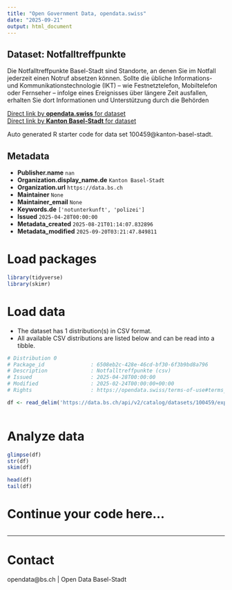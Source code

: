 ```yaml
---
title: "Open Government Data, opendata.swiss"
date: "2025-09-21"
output: html_document
---
```


## Dataset: Notfalltreffpunkte

Die Notfalltreffpunkte Basel-Stadt sind Standorte, an denen Sie im Notfall jederzeit einen Notruf absetzen können. Sollte die übliche Informations- und Kommunikationstechnologie (IKT) – wie Festnetztelefon, Mobiltelefon oder Fernseher – infolge eines Ereignisses über längere Zeit ausfallen, erhalten Sie dort Informationen und Unterstützung durch die Behörden

[Direct link by **opendata.swiss** for dataset](https://opendata.swiss/de/dataset/notfalltreffpunkte6)<br>
[Direct link by **Kanton Basel-Stadt** for dataset](https://data.bs.ch/explore/dataset/100459/)

Auto generated R starter code for data set 100459@kanton-basel-stadt.

## Metadata

- **Publisher.name** `nan`
- **Organization.display_name.de** `Kanton Basel-Stadt`
- **Organization.url** `https://data.bs.ch`
- **Maintainer** `None`
- **Maintainer_email** `None`
- **Keywords.de** `['notunterkunft', 'polizei']`
- **Issued** `2025-04-28T00:00:00`
- **Metadata_created** `2025-08-21T01:14:07.832896`
- **Metadata_modified** `2025-09-20T03:21:47.849811`


# Load packages

```r

library(tidyverse)
library(skimr)

```

# Load data

-   The dataset has 1 distribution(s) in CSV format.
-   All available CSV distributions are listed below and can be read into a tibble.

```r

# Distribution 0
# Package_id               : 6508eb2c-428e-46cd-bf30-6f3b9bd8a796
# Description              : Notfalltreffpunkte (csv)
# Issued                   : 2025-04-28T00:00:00
# Modified                 : 2025-02-24T00:00:00+00:00
# Rights                   : https://opendata.swiss/terms-of-use#terms_by

df <- read_delim('https://data.bs.ch/api/v2/catalog/datasets/100459/exports/csv?use_labels=true')



```

# Analyze data

```r

glimpse(df)
str(df)
skim(df)

head(df)
tail(df)

```

# Continue your code here...

```r

```

------------------------------------------------------------------------

# Contact

opendata@bs.ch | Open Data Basel-Stadt
